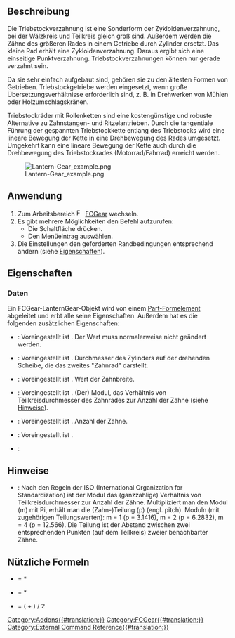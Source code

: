 <languages/>

{{Docnav/de
|[[FCGear_TimingGear/de|Zahnriemenscheibe]] 
|[[FCGear_HypoCycloidGear/de|Hypozykloidenrad]]
|[[FCGear_Workbench/de|FCGear]]
|IconL=FCGear_TimingGear.svg
|IconR=FCGear_HypoCycloidGear.svg
|IconC=FCGear_workbench_icon.svg
}}

{{GuiCommand/de
|Name=FCGear LanternGear
|Name/de= FCGear Triebstockrad
|MenuLocation=Gear → Lantern Gear
|Workbenches=[[FCGear_Workbench/de|FCGear]]
|Shortcut=Keine
|Version=v0.16
|SeeAlso=
}}

<span id="Description"></span>
==Beschreibung==

Die Triebstockverzahnung ist eine Sonderform der Zykloidenverzahnung, bei der Wälzkreis und Teilkreis gleich groß sind. Außerdem werden die Zähne des größeren Rades in einem Getriebe durch Zylinder ersetzt. Das kleine Rad erhält eine Zykloidenverzahnung. Daraus ergibt sich eine einseitige Punktverzahnung. Triebstockverzahnungen können nur gerade verzahnt sein.

Da sie sehr einfach aufgebaut sind, gehören sie zu den ältesten Formen von Getrieben. Triebstockgetriebe werden eingesetzt, wenn große Übersetzungsverhältnisse erforderlich sind, z. B. in Drehwerken von Mühlen oder Holzumschlagskränen.

Triebstockräder mit Rollenketten sind eine kostengünstige und robuste Alternative zu Zahnstangen- und Ritzelantrieben. Durch die tangentiale Führung der gespannten Triebstockkette entlang des Triebstocks wird eine lineare Bewegung der Kette in eine Drehbewegung des Rades umgesetzt. Umgekehrt kann eine lineare Bewegung der Kette auch durch die Drehbewegung des Triebstockrades (Motorrad/Fahrrad) erreicht werden.

[[File:Lantern-Gear_example.png]]
:{{Caption|Oben: Triebstockrad}}

<span id="Usage"></span>
==Anwendung==

# Zum Arbeitsbereich [[Image:FCGear_workbench_icon.svg|16px]] [[FCGear_Workbench/de|FCGear]] wechseln.
# Es gibt mehrere Möglichkeiten den Befehl aufzurufen:
#* Die Schaltfläche {{Button|[[File:FCGear_LanternGear.svg|16px]] [[FCGear_LanternGear/de|Lantern Gear]]}} drücken.
#* Den Menüeintrag {{MenuCommand|Gear → [[File:FCGear_LanternGear.svg|16px]] Lantern Gear}} auswählen.
# Die Einstellungen den geforderten Randbedingungen entsprechend ändern (siehe [[#Eigenschaften|Eigenschaften]]).

<span id="Properties"></span>
==Eigenschaften==

<span id="Data"></span>
===Daten===

Ein FCGear-LanternGear-Objekt wird von einem [[Part_Feature/de|Part-Formelement]] abgeleitet und erbt alle seine Eigenschaften. Außerdem hat es die folgenden zusätzlichen Eigenschaften:

{{Properties_Title|accuracy}}

* {{PropertyData/de|num_profiles|Integer}}: Voreingestellt ist {{Value|10}}. Der Wert muss normalerweise nicht geändert werden.

{{Properties_Title|Basis}}

* {{PropertyData/de|bolt_radius|Length}}: Voreingestellt ist {{Value|1 mm}}. Durchmesser des Zylinders auf der drehenden Scheibe, die das zweites "Zahnrad" darstellt.
* {{PropertyData/de|height|Length}}: Voreingestellt ist {{Value|5 mm}}. Wert der Zahnbreite.
* {{PropertyData/de|module|Length}}: Voreingestellt ist {{Value|1 mm}}. (Der) Modul, das Verhältnis von Teilkreisdurchmesser des Zahnrades zur Anzahl der Zähne (siehe [[#Hinweise|Hinweise]]).

{{Properties_Title|gear_parameter}}

* {{PropertyData/de|teeth|Integer}}: Voreingestellt ist {{Value|15}}. Anzahl der Zähne.

{{Properties_Title|tolerance}}

* {{PropertyData/de|head|Float}}: Voreingestellt ist {{Value|0}}.

{{Properties_Title|version}}

* {{PropertyData/de|version|String}}:

<span id="Notes"></span>
==Hinweise==

* {{Emphasis|Modul}}: Nach den Regeln der ISO (International Organization for Standardization) ist der Modul das (ganzzahlige) Verhältnis von Teilkreisdurchmesser zur Anzahl der Zähne. Multipliziert man den Modul (m) mit Pi, erhält man die (Zahn-)Teilung (p) (engl. pitch). Moduln (mit zugehörigen Teilungswerten): m = 1 (p = 3.1416), m = 2 (p = 6.2832), m = 4 (p = 12.566).  Die Teilung ist der Abstand zwischen zwei entsprechenden Punkten (auf dem Teilkreis) zweier benachbarter Zähne.

<span id="Useful_formulas"></span>
==Nützliche Formeln==

* {{Emphasis|Kopfkreisdurchmesser}} = {{Emphasis|Modul}} * {{Emphasis|(Anzahl der Zähne +2)}}
* {{Emphasis|Teilkreisdurchmesser}} = {{Emphasis|Modul}} * {{Emphasis|Anzahl der Zähne}}
* {{Emphasis|Achsabstand}} = ({{Emphasis|Teilkreisdurchmesser1 (Zahnrad1)}} + {{Emphasis|Teilkreisdurchmesser2 (Zahnrad 2)}}) / 2


{{Docnav/de
|[[FCGear_TimingGear/de|Zahnriemenscheibe]] 
|[[FCGear_HypoCycloidGear/de|Hypozykloidenrad]]
|[[FCGear_Workbench/de|FCGear]]
|IconL=FCGear_TimingGear.svg
|IconR=FCGear_HypoCycloidGear.svg
|IconC=FCGear_workbench_icon.svg
}}

[[Category:Addons{{#translation:}}]]
[[Category:FCGear{{#translation:}}]]
[[Category:External Command Reference{{#translation:}}]]